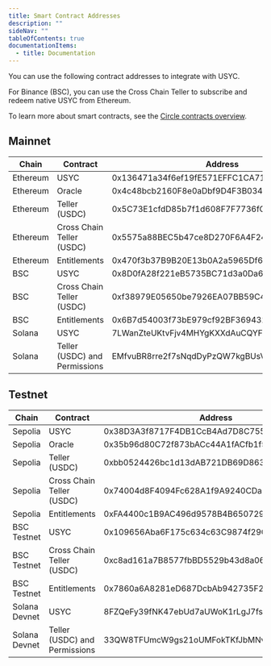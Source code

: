 ---
title: Smart Contract Addresses
description: ""
sideNav: ""
tableOfContents: true
documentationItems:
  - title: Documentation
---

You can use the following contract addresses to integrate with USYC.

For Binance (BSC), you can use the Cross Chain Teller to subscribe and redeem native USYC from Ethereum.

To learn more about smart contracts, see the
[Circle contracts overview](/contracts).

## Mainnet

| Chain     | Contract                        | Address |
|-----------|----------------------------------|---------|
| Ethereum  | USYC                             | 0x136471a34f6ef19fE571EFFC1CA711fdb8E49f2b |
| Ethereum  | Oracle                           | 0x4c48bcb2160F8e0aDbf9D4F3B034f1e36d1f8b3e |
| Ethereum  | Teller (USDC)                    | 0x5C73E1cfdD85b7f1d608F7F7736fC8C653513B7A |
| Ethereum  | Cross Chain Teller (USDC)        | 0x5575a88BEC5b47ce8D270F6A4F2418865f16AfD5 |
| Ethereum  | Entitlements                     | 0x470f3b37B9B20E13b0A2a5965Df6bD3f9640DFB4 |
| BSC       | USYC                             | 0x8D0fA28f221eB5735BC71d3a0Da67EE5bC821311 |
| BSC       | Cross Chain Teller (USDC)        | 0xf38979E05650be7926EA07BB59C48Fb9b1DB3D08 |
| BSC       | Entitlements                     | 0x6B7d54003f73bE979cf92BF369432aC534853692 |
| Solana    | USYC                             | 7LWanZteUKtvFjv4MHYgKXXdAuCQYFPJysL9pxxdRQGn |
| Solana    | Teller (USDC) and Permissions    | EMfvuBR8rre2f7sNqdDyPzQW7kgBUsVtxg7nX93YwAdm |

## Testnet

| Chain          | Contract                     | Address |
|----------------|------------------------------|---------|
| Sepolia        | USYC                         | 0x38D3A3f8717F4DB1CcB4Ad7D8C755919440848A3 |
| Sepolia        | Oracle                       | 0x35b96d80C72f873bACc44A1fACfb1f5fac064f1a |
| Sepolia        | Teller (USDC)                | 0xbb0524426bc1d13dAB721DB69D86374FC6BaCDba |
| Sepolia        | Cross Chain Teller (USDC)    | 0x74004d8F4094Fc628A1f9A9240CDa90B81F113C0 |
| Sepolia        | Entitlements                 | 0xFA4400c1B9AC496d9578B4B6507295A5aaD29EE7 |
| BSC Testnet    | USYC                         | 0x109656Aba6F175c634c63C9874f29CeAAAB8E606 |
| BSC Testnet    | Cross Chain Teller (USDC)    | 0xc8ad161a7B8577fbBD5529b43d8a06CD8890b879 |
| BSC Testnet    | Entitlements                 | 0x7860a6A8281eD687DcbAb942735F2be89Bcd4aE0 |
| Solana Devnet  | USYC                         | 8FZQeFy39fNK47ebUd7aUWoK1rLgJ7fsteWev3FPP1Aw |
| Solana Devnet  | Teller (USDC) and Permissions| 33QW8TFUmcW9gs21oUMFokTKfJbMNvBsTtYcViiAWu5d |

